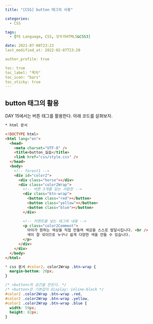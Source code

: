 ```yaml
---
title: "[CSS] button 태그의 사용"

categories:
  - CSS

tags:
  - [FE Language, CSS, 모두의HTML5&CSS3]

date: 2021-07-08T23:23
last_modified_at: 2022-02-07T23:20

author_profile: true

toc: true
toc_label: "목차"
toc_icon: "bars"
toc_sticky: true
---
```


## button 태그의 활용

<p>DAY 15에서는 버튼 태그를 활용한다. 아래 코드를 살펴보자.</p>

```html
* html 문서

<!DOCTYPE html>
<html lang="en">
  <head>
    <meta charset="UTF-8" />
    <title>button_실습</title>
    <link href="css/style.css" />
  </head>
  <body>
    <!-- forest1 -->
    <div id="color2">
      <div class="horse"></div>
      <div class="color2Wrap">
        <!-- 버튼 3개를 담는 서랍장 -->
        <div class="btn-wrap">
          <button class="red"></button>
          <button class="yellow"></button>
          <button class="blue"></button>
        </div>

        <!-- 커멘트를 넣는 태그와 내용 -->
        <p class="color2Comment">
          아이가 원하는 색상을 직접 만들며 색감을 스스로 발달시킵니다. <br />
          색이 잘 섞이므로 누구나 쉽게 다양한 색을 만들 수 있습니다.
        </p>
      </div>
    </div>
  </body>
</html>
```

```css
* css 문서 #color2. color2Wrap .btn-wrap {
  margin-bottom: 20px;
}

/* <button>의 공간을 만든다. */
/* <button>은 기본값이 display: inline-block */
#color2 .color2Wrap .btn-wrap .red,
#color2 .color2Wrap .btn-wrap .yellow,
#color2 .color2Wrap .btn-wrap .blue {
  width: 59px;
  height: 82px;
}
```
